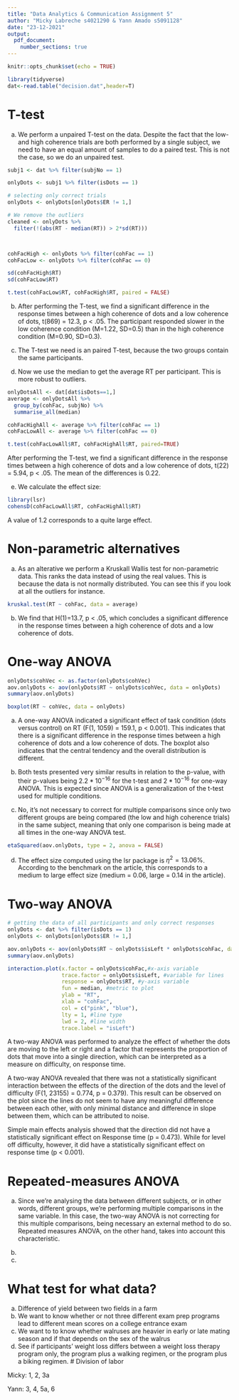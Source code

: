 ```yaml
---
title: "Data Analytics & Communication Assignment 5"
author: "Micky Labreche s4021290 & Yann Amado s5091128"
date: "23-12-2021"
output: 
  pdf_document:
    number_sections: true
---
```


```r
knitr::opts_chunk$set(echo = TRUE)

library(tidyverse)
dat<-read.table("decision.dat",header=T)
```

# T-test
(a) We perform a unpaired T-test on the data. Despite the fact that the low- and high coherence trials are both performed by a single subject, we need to have an equal amount of samples to do a paired test. This is not the case, so we do an unpaired test.

```r
subj1 <- dat %>% filter(subjNo == 1)

onlyDots <- subj1 %>% filter(isDots == 1)

# selecting only correct trials
onlyDots <- onlyDots[onlyDots$ER != 1,]

# We remove the outliers
cleaned <- onlyDots %>%
  filter(!(abs(RT - median(RT)) > 2*sd(RT)))



cohFacHigh <- onlyDots %>% filter(cohFac == 1)
cohFacLow <- onlyDots %>% filter(cohFac == 0)

sd(cohFacHigh$RT)
sd(cohFacLow$RT)

t.test(cohFacLow$RT, cohFacHigh$RT, paired = FALSE)
```

(b) After performing the T-test, we find a significant difference in the response times between a high coherence of dots and a low coherence of dots, t(869) = 12.3, p < .05. The participant responded slower in the low coherence condition (M=1.22, SD=0.5) than in the high coherence condition (M=0.90, SD=0.3).

(c) The T-test we need is an paired T-test, because the two groups contain the same participants.


(d) Now we use the median to get the average RT per participant. This is more robust to outliers.
```r
onlyDotsAll <- dat[dat$isDots==1,]
average <- onlyDotsAll %>% 
  group_by(cohFac, subjNo) %>% 
  summarise_all(median)

cohFacHighAll <- average %>% filter(cohFac == 1)
cohFacLowAll <- average %>% filter(cohFac == 0)

t.test(cohFacLowAll$RT, cohFacHighAll$RT, paired=TRUE)

```
After performing the T-test, we find a significant difference in the response times between a high coherence of dots and a low coherence of dots, t(22) = 5.94, p < .05. The mean of the differences is 0.22.

(e) We calculate the effect size:

```r
library(lsr)
cohensD(cohFacLowAll$RT, cohFacHighAll$RT)

```
A value of 1.2 corresponds to a quite large effect.

# Non-parametric alternatives
(a) As an alterative we perform a Kruskall Wallis test for non-parametric data. This ranks the data instead of using the real values. This is because the data is not normally distributed. You can see this if you look at all the outliers for instance.
```r

kruskal.test(RT ~ cohFac, data = average)

```
(b) We find that H(1)=13.7, p < .05, which concludes a significant difference in the response times between a high coherence of dots and a low coherence of dots.

# One-way ANOVA
```r

onlyDots$cohVec <- as.factor(onlyDots$cohVec)
aov.onlyDots <- aov(onlyDots$RT ~ onlyDots$cohVec, data = onlyDots)
summary(aov.onlyDots)

boxplot(RT ~ cohVec, data = onlyDots)

```
(a) A one-way ANOVA indicated a significant effect of task condition (dots versus control) on RT (F(1, 1059) = 159.1, p < 0.001). This indicates that there is a significant difference in the response times between a high coherence of dots and a low coherence of dots. The boxplot also indicates that the central tendency and the overall distribution is different.

b) Both tests presented very similar results in relation to the p-value, with their p-values being $2.2*10^{-16}$ for the t-test and $2*10^{-16}$ for one-way ANOVA. This is expected since ANOVA is a generalization of the t-test used for multiple conditions.

c) No, it's not necessary to correct for multiple comparisons since only two different groups are being compared (the low and high coherence trials) in the same subject, meaning that only one comparison is being made at all times in the one-way ANOVA test.

```r


etaSquared(aov.onlyDots, type = 2, anova = FALSE)

```

d) The effect size computed using the lsr package is $\eta^2 = 13.06\%$. According to the benchmark on the article, this corresponds to a medium to large effect size (medium = 0.06, large = 0.14 in the article).

# Two-way ANOVA

```r

# getting the data of all participants and only correct responses
onlyDots <- dat %>% filter(isDots == 1)
onlyDots <- onlyDots[onlyDots$ER != 1,]

aov.onlyDots <- aov(onlyDots$RT ~ onlyDots$isLeft * onlyDots$cohFac, data = onlyDots)
summary(aov.onlyDots)

interaction.plot(x.factor = onlyDots$cohFac,#x-axis variable
                 trace.factor = onlyDots$isLeft, #variable for lines
                 response = onlyDots$RT, #y-axis variable
                 fun = median, #metric to plot
                 ylab = "RT",
                 xlab = "cohFac",
                 col = c("pink", "blue"),
                 lty = 1, #line type
                 lwd = 2, #line width
                 trace.label = "isLeft")
```
A two-way ANOVA was performed to analyze the effect of whether the dots are moving to the left or right and a factor that represents the proportion of dots that move into a single direction, which can be interpreted as a measure on difficulty, on response time.
 
A two-way ANOVA revealed that there was not a statistically significant interaction between the effects of the direction of the dots and the level of difficulty (F(1, 23155) = 0.774, p = 0.379). This result can be observed on the plot since the lines do not seem to have any meaningful difference between each other, with only minimal distance and difference in slope between them, which can be attributed to noise.

Simple main effects analysis showed that the direction did not have a statistically significant effect on Response time (p = 0.473). While for
level off difficulty, however, it did have a statistically significant effect on response time (p < 0.001).

# Repeated-measures ANOVA

a) Since we're analysing the data between different subjects, or in other words, different groups, we're performing multiple comparisons in the same variable. In this case, the two-way ANOVA is not correcting for this multiple comparisons, being necessary an external method to do so. Repeated measures ANOVA, on the other hand, takes into account this characteristic.

b) 

c)

# What test for what data?

a) Difference of yield between two fields in a farm 
b) We want to know whether or not three different exam prep programs lead to different mean scores on a college entrance exam
c) We want to to know whether walruses are heavier in early or late mating season and if that depends on the sex of the walrus
d) See if participants’ weight loss differs between a weight loss therapy program only, the program plus a walking regimen, or the program plus a biking regimen.
# Division of labor

Micky: 1, 2, 3a

Yann: 3, 4, 5a, 6


